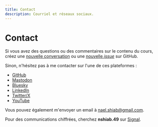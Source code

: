 ```yaml
---
title: Contact
description: Courriel et réseaux sociaux.
---
```


# Contact

Si vous avez des questions ou des commentaires sur le contenu du cours, créez une [nouvelle conversation](https://github.com/nshiab/code-like-a-journalist/discussions) ou une [nouvelle *issue*](https://github.com/nshiab/code-like-a-journalist/issues) sur GitHub.

Sinon, n'hésitez pas à me contacter sur l'une de ces plateformes :

- [GitHub](https://github.com/nshiab)
- [Mastodon](https://vis.social/@naelshiab)
- [Bluesky](https://bsky.app/profile/naelshiab.bsky.social)
- [LinkedIn](https://www.linkedin.com/mynetwork/)
- [Twitter/X](https://twitter.com/NaelShiab)
- [YouTube](https://www.youtube.com/channel/UCc2vCbkCJOBOnU9Fb2F4KCw)

Vous pouvez également m'envoyer un email à [nael.shiab@gmail.com](mailto:nael.shiab@gmail.com).

Pour des communications chiffrées, cherchez **nshiab.49** sur [Signal](https://signal.org/).